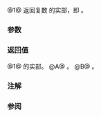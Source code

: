 {{cpp/title|real{{small|(std::complex)}}}}
{{cpp/numeric/complex/navbar}}
{{dcl begin}}
{{dcl header|complex}}
{{dcl rev multi|num=1|dcl1=
template&lt; class T &gt; 
T real( const std::complex&lt;T&gt;&amp; z );
|since2=c++14|dcl2=
template&lt; class T &gt; 
constexpr T real( const std::complex&lt;T&gt;&amp; z );
}}
{{dcl h|[[#注解|额外重载]] {{mark since c++11}}}}
{{dcl header|complex}}
{{dcl rev multi|num=A|dcl1=
float       real( float f );
double      real( double f );
long double real( long double f );
|since2=c++14|dcl2=
constexpr float       real( float f );
constexpr double      real( double f );
constexpr long double real( long double f );
|since3=c++23|dcl3=
template&lt; class FloatingPoint &gt;
constexpr FloatingPoint real( FloatingPoint f );
}}
{{dcl rev multi|num=B|dcl1=
template&lt; class Integer &gt;
double real( Integer i );
|since2=c++14|dcl2=
template&lt; class Integer &gt;
constexpr double real( Integer i );
}}
{{dcl end}}

@1@ 返回复数 {{c|z}} 的实部，即 {{c|z.real()}}。

{{rrev|since=c++11|
@A,B@ 为所有整数和浮点类型提供额外重载，它们被处理为拥有零虚部的复数。
}}

===参数===
{{par begin}}
{{par|z|复数值}}
{{par|f|浮点值}}
{{par|i|整数值}}
{{par end}}

===返回值===
@1@ {{c|z}} 的实部。
@A@ {{c|f}}。
@B@ {{c|static_cast&lt;double&gt;(i)}}。

===注解===
{{cpp/numeric/complex/additional overload note|real}}

===参阅===
{{dsc begin}}
{{dsc inc|cpp/numeric/complex/dsc real}}
{{dsc inc|cpp/numeric/complex/dsc imag2}}
{{dsc see c|c/numeric/complex/creal}}
{{dsc end}}

{{langlinks|de|en|es|fr|it|ja|pt|ru}}